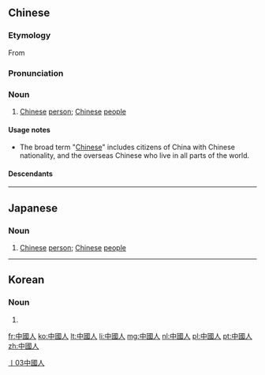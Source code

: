 ==Chinese==
{{zh-hanzi-box|[[中国人]]|[[中國]][[人]]}}

===Etymology===
From {{compound|中國|人|t1=China|t2=person|lang=zh}}

===Pronunciation===
{{zh-pron
|m=Zhōnggúorén
|c=zung1 gwok3 jan4
|mn=Tiong-kok-lâng
|cat=n
}}

===Noun===
{{zh-noun}}

# [[Chinese]] [[person]]; [[Chinese]] [[people]]

====Usage notes====
* The broad term "[[Chinese]]" includes citizens of China with Chinese nationality, and the overseas Chinese who live in all parts of the world.

====Descendants====
{{Sinoxenic-word|中国人|ちゅうごくじん|중국인}}

[[Category:zh:Nationalities|丨03中國人]]

----

==Japanese==
{{ja-kanjitab|ちゅう|こく|k2=ごく|じん|yomi=on}}

===Noun===
{{ja-noun|ちゅうごくじん|shin=中国人}}

# [[Chinese]] [[person]]; [[Chinese]] [[people]]

----

==Korean==
{{ko-hanjatab}}

===Noun===
{{ko-noun|hj|rv=|hangeul=중국인}}

# {{hanja form of|중국인|[[Chinese]] people}}

[[fr:中國人]]
[[ko:中國人]]
[[lt:中國人]]
[[li:中國人]]
[[mg:中國人]]
[[nl:中國人]]
[[pl:中國人]]
[[pt:中國人]]
[[zh:中國人]]